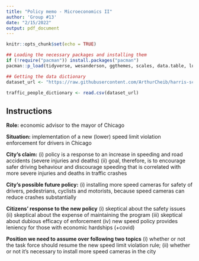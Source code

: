 ```yaml
---
title: "Policy memo - Microeconomics II"
author: 'Group #13'
date: "2/15/2022"
output: pdf_document
---
```


```r
knitr::opts_chunk$set(echo = TRUE)

## Loading the necessary packages and installing them
if (!require("pacman")) install.packages("pacman")
pacman::p_load(tidyverse, wesanderson, ggthemes, scales, data.table, lubridate, hrbrthemes, geosphere, leaflet, leaflet.extras)

## Getting the data dictionary
dataset_url <- "https://raw.githubusercontent.com/ArthurCheib/harris-school/main/micro-ii/policy-memo/01-traffic-people-dictionary.csv"

traffic_people_dictionary <- read.csv(dataset_url)

```

## Instructions

**Role:** economic advisor to the mayor of Chicago

**Situation:** implementation of a new (lower) speed limit violation enforcement for drivers in Chicago

**City's claim:**
(i) policy is a response to an increase in speeding and road accidents (severe injuries and deaths)
(ii) goal, therefore, is to encourage safer driving behaviour and discourage speeding that is correlated with more severe injuries and deaths in traffic crashes

**City's possible future policy:**
(i) installing more speed cameras for safety of drivers, pedestrians, cyclists and motorists, because speed cameras can reduce crashes substantially

**Citizens' response to the new policy**
(i) skeptical about the safety issues
(ii) skeptical about the expense of maintaining the program
(iii) skeptical about dubious efficacy of enforcement
(iv) new speed policy provides leniency for those with economic hardships (+covid)

**Position we need to assume over following two topics**
(i) whether or not the task force should resume the new speed limit violation rule;
(ii) whether or not it's necessary to install more speed cameras in the city
